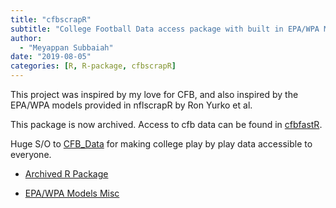 ```yaml
---
title: "cfbscrapR"
subtitle: "College Football Data access package with built in EPA/WPA Models."
author: 
  - "Meyappan Subbaiah"
date: "2019-08-05"
categories: [R, R-package, cfbscrapR]
---
```


This project was inspired by my love for CFB, and also inspired by the EPA/WPA models provided in nflscrapR by Ron Yurko et al. 

This package is now archived. Access to cfb data can be found in [cfbfastR](https://cfbfastr.sportsdataverse.org/).

Huge S/O to [CFB_Data](https://collegefootballdata.com/) for making college play by play data accessible to everyone. 


-  [Archived R Package](https://github.com/meysubb/cfbscrapR-archived)

-  [EPA/WPA Models Misc](https://github.com/meysubb/cfbscrapR-MISC)

